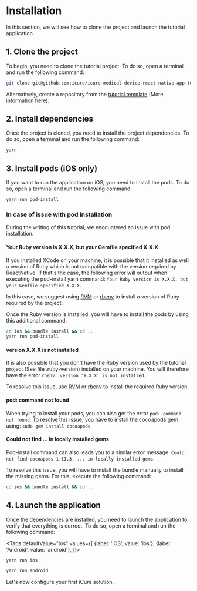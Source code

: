 
# Installation

In this section, we will see how to clone the project and launch the tutorial application.

## 1. Clone the project

To begin, you need to clone the tutorial project. To do so, open a terminal and run the following command:

```bash
git clone git@github.com:icure/icure-medical-device-react-native-app-tutorial-template.git
```
Alternatively, create a repository from the [tutorial template](https://github.com/icure/icure-medical-device-react-native-app-tutorial-template) (More information [here](https://docs.github.com/en/repositories/creating-and-managing-repositories/creating-a-repository-from-a-template)).

## 2. Install dependencies

Once the project is cloned, you need to install the project dependencies. To do so, open a terminal and run the following command:

```bash
yarn
```

## 3. Install pods (iOS only)

If you want to run the application on iOS, you need to install the pods. To do so, open a terminal and run the following command:

```bash
yarn run pod-install
```

### In case of issue with pod installation

During the writing of this tutorial, we encountered an issue with pod installation.

#### Your Ruby version is X.X.X, but your Gemfile specified X.X.X

If you installed XCode on your machine, it is possible that it installed as well a version of Ruby which is not compatible with the version required by ReactNative. If that's the case, the following error will output when executing the pod-install yarn command: `Your Ruby version is X.X.X, but your Gemfile specified X.X.X`. 

In this case, we suggest using [RVM](https://rvm.io/) or [rbenv](https://github.com/rbenv/rbenv) to install a version of Ruby required by the project.

Once the Ruby version is installed, you will have to install the pods by using this additional command: 

```bash
cd ios && bundle install && cd ..
yarn run pod-install
```

#### version X.X.X is not installed
It is also possible that you don't have the Ruby version used by the tutorial project (See file .ruby-version) installed on your machine. 
You will therefore have the error `rbenv: version 'X.X.X' is not installed`. 

To resolve this issue, use [RVM](https://rvm.io/) or [rbenv](https://github.com/rbenv/rbenv) to install the required Ruby version.

#### pod: command not found
When trying to install your pods, you can also get the error `pod: command not found`. 
To resolve this issue, you have to install the cocoapods gem using: `sudo gem install cocoapods`. 

#### Could not find ... in locally installed gems
Pod-install command can also leads you to a similar error message: `Could not find cocoapods-1.11.3, ... in locally installed gems`. 

To resolve this issue, you will have to install the bundle manually to install the missing gems. 
For this, execute the following command: 
```bash
cd ios && bundle install && cd ..
```


## 4. Launch the application

Once the dependencies are installed, you need to launch the application to verify that everything is correct. To do so, open a terminal and run the following command:

<Tabs
    defaultValue="ios"
    values={[
        {label: 'iOS', value: 'ios'},
        {label: 'Android', value: 'android'},
    ]}>
<TabItem value="ios">

```bash
yarn run ios
```

</TabItem>
<TabItem value="android">

```bash
yarn run android
```

</TabItem>
</Tabs>

Let's now configure your first iCure solution. 